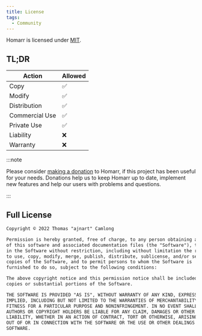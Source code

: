 ```yaml
---
title: License
tags:
  - Community
---
```


Homarr is licensed under [MIT](https://en.wikipedia.org/wiki/MIT_License).

## TL;DR
| Action         | Allowed |
| -------------- | ------- |
| Copy           | ✅      |
| Modify         | ✅      |
| Distribution   | ✅      |
| Commercial Use | ✅      |
| Private Use    | ✅      |
| Liability      | ❌      |
| Warranty       | ❌      |

:::note

Please consider [making a donation](/docs/community/donate) to Homarr, if this project has been useful for your needs. Donations help us to keep Homarr up to date, implement new features and help our users with problems and questions.

:::



## Full License

```txt
Copyright © 2022 Thomas "ajnart" Camlong

Permission is hereby granted, free of charge, to any person obtaining a copy
of this software and associated documentation files (the "Software"), to deal
in the Software without restriction, including without limitation the rights
to use, copy, modify, merge, publish, distribute, sublicense, and/or sell
copies of the Software, and to permit persons to whom the Software is
furnished to do so, subject to the following conditions:

The above copyright notice and this permission notice shall be included in all
copies or substantial portions of the Software.

THE SOFTWARE IS PROVIDED "AS IS", WITHOUT WARRANTY OF ANY KIND, EXPRESS OR
IMPLIED, INCLUDING BUT NOT LIMITED TO THE WARRANTIES OF MERCHANTABILITY,
FITNESS FOR A PARTICULAR PURPOSE AND NONINFRINGEMENT. IN NO EVENT SHALL THE
AUTHORS OR COPYRIGHT HOLDERS BE LIABLE FOR ANY CLAIM, DAMAGES OR OTHER
LIABILITY, WHETHER IN AN ACTION OF CONTRACT, TORT OR OTHERWISE, ARISING FROM,
OUT OF OR IN CONNECTION WITH THE SOFTWARE OR THE USE OR OTHER DEALINGS IN THE
SOFTWARE.
```
